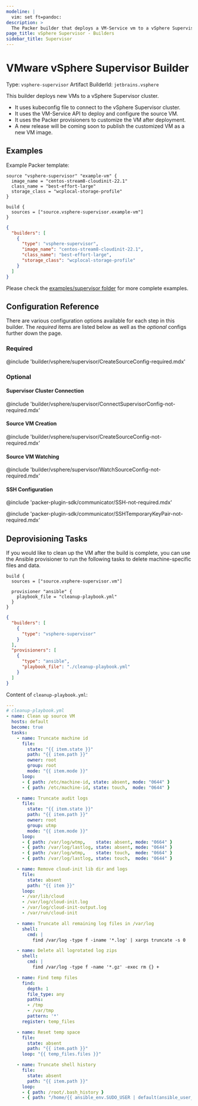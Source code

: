 ```yaml
---
modeline: |
  vim: set ft=pandoc:
description: >
  The Packer builder that deploys a VM-Service vm to a vSphere Supervisor cluster.
page_title: vSphere Supervisor - Builders
sidebar_title: Supervisor
---
```


# VMware vSphere Supervisor Builder

Type: `vsphere-supervisor`
Artifact BuilderId: `jetbrains.vsphere`

This builder deploys new VMs to a vSphere Supervisor cluster.

- It uses kubeconfig file to connect to the vSphere Supervisor cluster.
- It uses the VM-Service API to deploy and configure the source VM.
- It uses the Packer provisioners to customize the VM after deployment.
- A new release will be coming soon to publish the customized VM as a new VM image.

## Examples

Example Packer template:

<Tabs>
<Tab heading="HCL2">

```hcl
source "vsphere-supervisor" "example-vm" {
  image_name = "centos-stream8-cloudinit-22.1"
  class_name = "best-effort-large"
  storage_class = "wcplocal-storage-profile"
}

build {
  sources = ["source.vsphere-supervisor.example-vm"]
}
```

</Tab>
<Tab heading="JSON">

```json
{
  "builders": [
    {
      "type": "vsphere-supervisor",
      "image_name": "centos-stream8-cloudinit-22.1",
      "class_name": "best-effort-large",
      "storage_class": "wcplocal-storage-profile"
    }
  ]
}
```

</Tab>
</Tabs>

Please check the [examples/supervisor folder](https://github.com/hashicorp/packer-plugin-vsphere/tree/main/builder/vsphere/examples/supervisor) for more complete examples.

## Configuration Reference
There are various configuration options available for each step in this builder. The _required_ items are listed below as well as the _optional_ configs further down the page.

### Required

@include 'builder/vsphere/supervisor/CreateSourceConfig-required.mdx'

### Optional

#### Supervisor Cluster Connection

@include 'builder/vsphere/supervisor/ConnectSupervisorConfig-not-required.mdx'

#### Source VM Creation

@include 'builder/vsphere/supervisor/CreateSourceConfig-not-required.mdx'

#### Source VM Watching

@include 'builder/vsphere/supervisor/WatchSourceConfig-not-required.mdx'

#### SSH Configuration

@include 'packer-plugin-sdk/communicator/SSH-not-required.mdx'

@include 'packer-plugin-sdk/communicator/SSHTemporaryKeyPair-not-required.mdx'

## Deprovisioning Tasks

If you would like to clean up the VM after the build is complete, you can use the Ansible provisioner to run the following tasks to delete machine-specific files and data.

<Tabs>
<Tab heading="HCL2">

```hcl
build {
  sources = ["source.vsphere-supervisor.vm"]

  provisioner "ansible" {
    playbook_file = "cleanup-playbook.yml"
  }
}
```

</Tab>
<Tab heading="JSON">

```json
{
  "builders": [
    {
      "type": "vsphere-supervisor"
    }
  ],
  "provisioners": [
    {
      "type": "ansible",
      "playbook_file": "./cleanup-playbook.yml"
    }
  ]
}
```

</Tab>
</Tabs>

Content of `cleanup-playbook.yml`:

```yaml
---
# cleanup-playbook.yml
- name: Clean up source VM
  hosts: default
  become: true
  tasks:
    - name: Truncate machine id
      file:
        state: "{{ item.state }}"
        path: "{{ item.path }}"
        owner: root
        group: root
        mode: "{{ item.mode }}"
      loop:
      - { path: /etc/machine-id, state: absent, mode: "0644" }
      - { path: /etc/machine-id, state: touch,  mode: "0644" }

    - name: Truncate audit logs
      file:
        state: "{{ item.state }}"
        path: "{{ item.path }}"
        owner: root
        group: utmp
        mode: "{{ item.mode }}"
      loop:
      - { path: /var/log/wtmp,    state: absent, mode: "0664" }
      - { path: /var/log/lastlog, state: absent, mode: "0644" }
      - { path: /var/log/wtmp,    state: touch,  mode: "0664" }
      - { path: /var/log/lastlog, state: touch,  mode: "0644" }

    - name: Remove cloud-init lib dir and logs
      file:
        state: absent
        path: "{{ item }}"
      loop:
      - /var/lib/cloud
      - /var/log/cloud-init.log
      - /var/log/cloud-init-output.log
      - /var/run/cloud-init

    - name: Truncate all remaining log files in /var/log
      shell:
        cmd: |
          find /var/log -type f -iname '*.log' | xargs truncate -s 0

    - name: Delete all logrotated log zips
      shell:
        cmd: |
          find /var/log -type f -name '*.gz' -exec rm {} +

    - name: Find temp files
      find:
        depth: 1
        file_type: any
        paths:
        - /tmp
        - /var/tmp
        pattern: '*'
      register: temp_files

    - name: Reset temp space
      file:
        state: absent
        path: "{{ item.path }}"
      loop: "{{ temp_files.files }}"

    - name: Truncate shell history
      file:
        state: absent
        path: "{{ item.path }}"
      loop:
      - { path: /root/.bash_history }
      - { path: "/home/{{ ansible_env.SUDO_USER | default(ansible_user_id) }}/.bash_history" }
```

